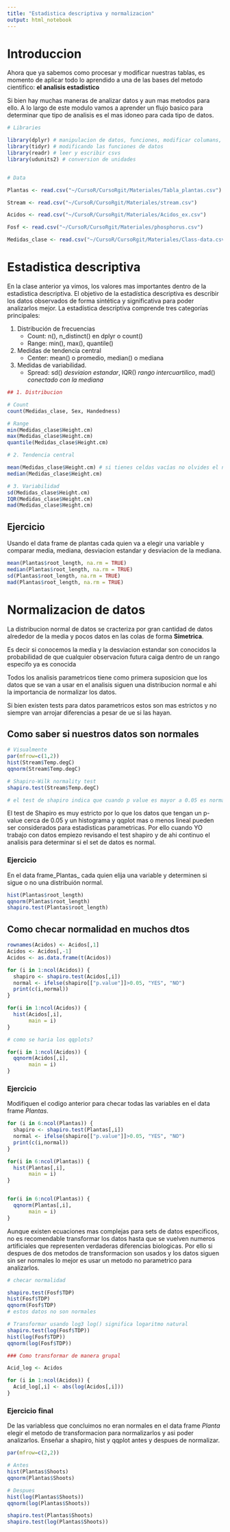 ```yaml
---
title: "Estadistica descriptiva y normalizacion"
output: html_notebook
---
```

# Introduccion 

Ahora que ya sabemos como procesar y modificar nuestras tablas, es momento de aplicar todo lo aprendido a una de las bases del metodo cientifico: __el analisis estadistico__ 

Si bien hay muchas maneras de analizar datos y aun mas metodos para ello. A lo largo de este modulo vamos a aprender un flujo basico para determinar que tipo de analisis es el mas idoneo para cada tipo de datos.

```r
# Libraries

library(dplyr) # manipulacion de datos, funciones, modificar columans, filtrar, reordenar, calculos, etc 
library(tidyr) # modificando las funciones de datos
library(readr) # leer y escribir csvs
library(udunits2) # conversion de unidades 


# Data

Plantas <- read.csv("~/CursoR/CursoRgit/Materiales/Tabla_plantas.csv")

Stream <- read.csv("~/CursoR/CursoRgit/Materiales/stream.csv")

Acidos <- read.csv("~/CursoR/CursoRgit/Materiales/Acidos_ex.csv")

Fosf <- read.csv("~/CursoR/CursoRgit/Materiales/phosphorus.csv")

Medidas_clase <- read.csv("~/CursoR/CursoRgit/Materiales/Class-data.csv")

```

# Estadistica descriptiva

En la clase anterior ya vimos, los valores mas importantes dentro de la estadistica descriptiva. El objetivo de la estadística descriptiva es describir los datos observados de forma sintética y significativa para poder analizarlos mejor. La estadística descriptiva comprende tres categorías principales: 

1. Distribución de frecuencias
    + Count: n(), n_distinct() en dplyr o count()
    + Range: min(), max(), quantile()
2. Medidas de tendencia central 
    + Center: mean() o promedio, median() o mediana
3. Medidas de variabilidad.
    + Spread: sd() _desviaion estandar_, IQR() _rango intercuartilico_, mad() _conectado con la mediana_
    
```r
## 1. Distribucion

# Count
count(Medidas_clase, Sex, Handedness)

# Range
min(Medidas_clase$Height.cm)
max(Medidas_clase$Height.cm)
quantile(Medidas_clase$Height.cm)

# 2. Tendencia central

mean(Medidas_clase$Height.cm) # si tienes celdas vacías no olvides el na.rm = TRUE
median(Medidas_clase$Height.cm)

# 3. Variabilidad
sd(Medidas_clase$Height.cm)
IQR(Medidas_clase$Height.cm)
mad(Medidas_clase$Height.cm)

```
## Ejercicio

Usando el data frame de plantas cada quien va a elegir una variable y comparar media, mediana, desviacion estandar y desviacion de la mediana.

```r

mean(Plantas$root_length, na.rm = TRUE)
median(Plantas$root_length, na.rm = TRUE)
sd(Plantas$root_length, na.rm = TRUE)
mad(Plantas$root_length, na.rm = TRUE)

```
# Normalizacion de datos

La distribucion normal de datos se cracteriza por gran cantidad de datos alrededor de la media y pocos datos en las colas  de forma __Simetrica__. 

Es decir si conocemos la media y la desviacion estandar son conocidos la probabilidad de que cualquier observacion futura caiga dentro de un rango especifo ya es conocida

Todos los analisis parametricos tiene como primera suposicion que los datos que se van a usar en el analisis siguen una distribucion normal e ahi la importancia de normalizar los datos.

Si bien existen tests para datos parametricos estos son mas estrictos y no siempre van arrojar diferencias a pesar de ue si las hayan.

## Como saber si nuestros datos son normales

```r

# Visualmente
par(mfrow=c(1,2))
hist(Stream$Temp.degC)
qqnorm(Stream$Temp.degC)

# Shapiro-Wilk normality test
shapiro.test(Stream$Temp.degC) 

# el test de shapiro indica que cuando p value es mayor a 0.05 es normal 
```
El test de Shapiro es muy estricto por lo que los datos que tengan un p-value
cerca de 0.05 y un histograma y qqplot mas o menos lineal pueden ser considerados para estadisticas parametricas. Por ello cuando YO trabajo con datos empiezo revisando el test shapiro y de ahi continuo el analisis para determinar si el set de datos es normal.

### Ejercicio

En el data frame_Plantas_ cada quien elija una variable y determinen si sigue o no una distribuión normal.

```r
hist(Plantas$root_length)
qqnorm(Plantas$root_length)
shapiro.test(Plantas$root_length)

```
## Como checar normalidad en muchos dtos

```r

rownames(Acidos) <- Acidos[,1]
Acidos <- Acidos[,-1]
Acidos <- as.data.frame(t(Acidos))

for (i in 1:ncol(Acidos)) {
  shapiro <- shapiro.test(Acidos[,i])
  normal <- ifelse(shapiro[["p.value"]]>0.05, "YES", "NO")
  print(c(i,normal))
}

for(i in 1:ncol(Acidos)) {
  hist(Acidos[,i],
       main = i)
}

# como se haria los qqplots?

for(i in 1:ncol(Acidos)) {
  qqnorm(Acidos[,i],
       main = i)
}
```

### Ejercicio 

Modifiquen el codigo anterior para checar todas las variables en el data frame _Plantas_.

```r

for (i in 6:ncol(Plantas)) {
  shapiro <- shapiro.test(Plantas[,i])
  normal <- ifelse(shapiro[["p.value"]]>0.05, "YES", "NO")
  print(c(i,normal))
}

for(i in 6:ncol(Plantas)) {
  hist(Plantas[,i],
       main = i)
}


for(i in 6:ncol(Plantas)) {
  qqnorm(Plantas[,i],
       main = i)
}

```

Aunque existen ecuaciones mas complejas para sets de datos especificos, no es recomendable transformar los datos hasta que se vuelven numeros artificiales que representen verdaderas diferencias biologicas. Por ello si despues de dos metodos de transformacion son usados y los datos siguen sin ser normales lo mejor es usar un metodo no parametrico para analizarlos.

```r
# checar normalidad

shapiro.test(Fosf$TDP)
hist(Fosf$TDP)
qqnorm(Fosf$TDP)
# estos datos no son normales

# Transformar usando log3 log() significa logaritmo natural
shapiro.test(log(Fosf$TDP)) 
hist(log(Fosf$TDP))
qqnorm(log(Fosf$TDP))

### Como transformar de manera grupal

Acid_log <- Acidos

for (i in 1:ncol(Acidos)) {
  Acid_log[,i] <- abs(log(Acidos[,i]))
}

```

### Ejercicio final

De las variabless que concluimos no eran normales en el data frame _Planta_ elegir el metodo de transformacion para normalizarlos y asi poder analizarlos. Enseñar a shapiro, hist y qqplot antes y despues de normalizar.

```r
par(mfrow=c(2,2))

# Antes
hist(Plantas$Shoots)
qqnorm(Plantas$Shoots)

# Despues
hist(log(Plantas$Shoots))
qqnorm(log(Plantas$Shoots))

shapiro.test(Plantas$Shoots)
shapiro.test(log(Plantas$Shoots))

```


